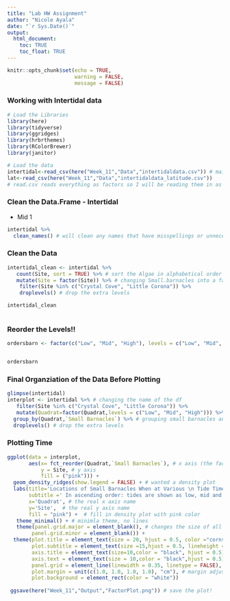 ```yaml
---
title: "Lab HW Assignment"
author: "Nicole Ayala"
date: "`r Sys.Date()`"
output: 
  html_document:
    toc: TRUE
    toc_float: TRUE
---
```


```r
knitr::opts_chunk$set(echo = TRUE, 
                      warning = FALSE,
                      message = FALSE)
```

###  Working with Intertidal data 

```r
# Load the Libraries
library(here)
library(tidyverse)
library(ggridges)
library(hrbrthemes)
library(RColorBrewer)
library(janitor)
```
```r
# Load the data
intertidal<-read_csv(here("Week_11","Data","intertidaldata.csv")) # mainly going to use this data set
lat<-read_csv(here("Week_11","Data","intertidaldata_latitude.csv"))
# read.csv reads everything as factors so I will be reading them in as characters with read_csv and change them accordingly to factors

```
### Clean the Data.Frame - Intertidal
- Mid 1
```r
intertidal %>%
  clean_names() # will clean any names that have misspellings or unnecessary numbers such as Mid 1
```
### Clean the Data
```r
intertidal_clean <- intertidal %>% 
   count(Site, sort = TRUE) %>% # sort the Algae in alphabetical order and then convert it into a factor to fix levels
   mutate(Site = factor(Site)) %>% # changing Small.barnacles into a factor and then changing it's name
    filter(Site %in% c("Crystal Cove", "Little Corona")) %>%
    droplevels() # drop the extra levels

intertidal_clean
 
``` 

### Reorder the Levels!!
```r
ordersbarn <- factor(c("Low", "Mid", "High"), levels = c("Low", "Mid", "High")) # reordering the levels to an order that makes sense!


ordersbarn
```
### Final Organziation of the Data Before Plotting
```r
glimpse(intertidal)
interplot <- intertidal %>% # changing the name of the df
   filter(Site %in% c("Crystal Cove", "Little Corona")) %>%
   mutate(Quadrat=factor(Quadrat,levels = c("Low", "Mid", "High"))) %>%
  group_by(Quadrat,`Small Barnacles`) %>% # grouping small barnacles and the quadrat together
  droplevels() # drop the extra levels
```
### Plotting Time
```r
ggplot(data = interplot, 
       aes(x= fct_reorder(Quadrat,`Small Barnacles`), # x axis (the factor)
           y = Site, # y axis
           fill = ("pink"))) +
  geom_density_ridges(show.legend = FALSE) + # wanted a density plot
  labs(title='Locations of Small Barnacles When at Various \n Tide Times', # chnages the title
       subtitle =' In ascending order: tides are shown as low, mid and high.', # changes the subtitle
       x='Quadrat', # the real x axis name
       y='Site',  # the real y axis name
       fill = "pink") +  # fill in density plot with pink color
   theme_minimal() + # minimla theme, no lines
   theme(panel.grid.major = element_blank(), # changes the size of all of the labs
        panel.grid.minor = element_blank()) +
  theme(plot.title = element_text(size = 20, hjust = 0.5, color ="cornsilk4"),
        plot.subtitle = element_text(size =15,hjust = 0.5, lineheight = 1.1, color = "cornsilk4"),
        axis.title = element_text(size=10,color = "black", hjust = 0.5), # title adjustments
        axis.text = element_text(size = 10,color = "black",hjust = 0.5), # text adjustments
        panel.grid = element_line(linewidth = 0.35, linetype = FALSE), # background gridlines
        plot.margin = unit(c(1.0, 1.0, 1.0, 1.0), "cm"), # margin adjustments
        plot.background = element_rect(color = "white"))
  
 ggsave(here("Week_11","Output","FactorPlot.png")) # save the plot!

```